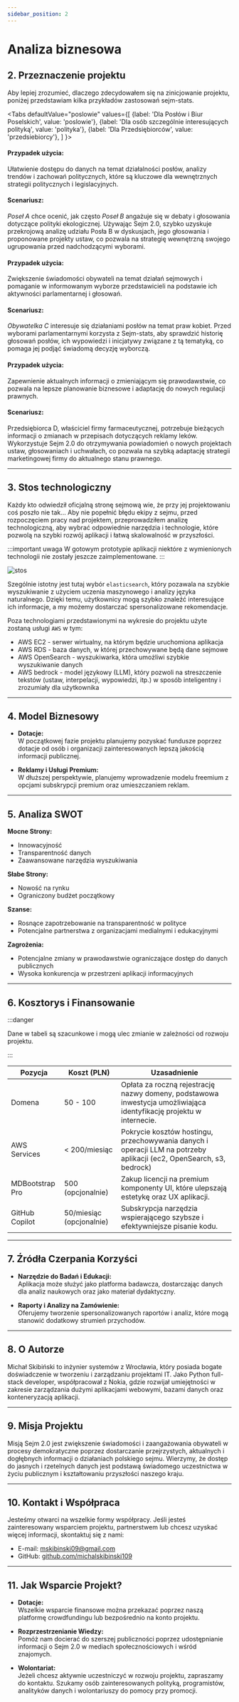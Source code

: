 ```yaml
---
sidebar_position: 2
---
```


# Analiza biznesowa

## 2. Przeznaczenie projektu




Aby lepiej zrozumieć, dlaczego zdecydowałem się na zinicjowanie projektu, poniżej przedstawiam kilka przykładów zastosowań sejm-stats.

<Tabs
    defaultValue="poslowie"
    values={[
        {label: 'Dla Posłów i Biur Poselskich', value: 'poslowie'},
        {label: 'Dla osób szczególnie interesujących polityką', value: 'polityka'},
        {label: 'Dla Przedsiębiorców', value: 'przedsiebiorcy'},
    ]
}>

<TabItem value="poslowie">

#### Przypadek użycia:

Ułatwienie dostępu do danych na temat działalności posłów, analizy trendów i zachowań politycznych, które są kluczowe dla wewnętrznych strategii politycznych i legislacyjnych.

#### Scenariusz:

*Poseł A* chce ocenić, jak często *Poseł B* angażuje się w debaty i głosowania dotyczące polityki ekologicznej. Używając Sejm 2.0, szybko uzyskuje przekrojową analizę udziału Posła B w dyskusjach, jego głosowania i proponowane projekty ustaw, co pozwala na strategię wewnętrzną swojego ugrupowania przed nadchodzącymi wyborami.

</TabItem>


<TabItem value="polityka">

#### Przypadek użycia:

Zwiększenie świadomości obywateli na temat działań sejmowych i pomaganie w informowanym wyborze przedstawicieli na podstawie ich aktywności parlamentarnej i głosowań.

#### Scenariusz:

 *Obywatelka C* interesuje się działaniami posłów na temat praw kobiet. Przed wyborami parlamentarnymi korzysta z Sejm-stats, aby sprawdzić historię głosowań posłów, ich wypowiedzi i inicjatywy związane z tą tematyką, co pomaga jej podjąć świadomą decyzję wyborczą.

</TabItem>

<TabItem value="przedsiebiorcy">

#### Przypadek użycia:

Zapewnienie aktualnych informacji o zmieniającym się prawodawstwie, co pozwala na lepsze planowanie biznesowe i adaptację do nowych regulacji prawnych.

#### Scenariusz:


Przedsiębiorca D, właściciel firmy farmaceutycznej, potrzebuje bieżących informacji o zmianach w przepisach dotyczących reklamy leków. Wykorzystuje Sejm 2.0 do otrzymywania powiadomień o nowych projektach ustaw, głosowaniach i uchwałach, co pozwala na szybką adaptację strategii marketingowej firmy do aktualnego stanu prawnego.

</TabItem>

</Tabs>

---

## 3. Stos technologiczny

Każdy kto odwiedził oficjalną stronę sejmową wie, że przy jej projektowaniu coś poszło nie tak... Aby nie popełnić błędu ekipy z sejmu, przed rozpoczęciem pracy nad projektem, przeprowadziłem analizę technologiczną, aby wybrać odpowiednie narzędzia i technologie, które pozwolą na szybki rozwój aplikacji i łatwą skalowalność w przyszłości.

:::important uwaga
W gotowym prototypie aplikacji niektóre z wymienionych technologii nie zostały jeszcze zaimplementowane.
:::

![stos](img/aws.png)

Szególnie istotny jest tutaj wybór `elasticsearch`, który pozawala na szybkie wyszukiwanie z użyciem uczenia maszynowego i analizy języka naturalnego. Dzięki temu, użytkownicy mogą szybko znaleźć interesujące ich informacje, a my możemy dostarczać spersonalizowane rekomendacje.


Poza technologiami przedstawionymi na wykresie do projektu użyte zostaną usługi `AWS` w tym:

- AWS EC2 - serwer wirtualny, na którym będzie uruchomiona aplikacja
- AWS RDS - baza danych, w której przechowywane będą dane sejmowe
- AWS OpenSearch - wyszukiwarka, która umożliwi szybkie wyszukiwanie danych
- AWS bedrock - model językowy (LLM), który pozwoli na streszczenie tekstów (ustaw, interpelacji, wypowiedzi, itp.) w sposób inteligentny i zrozumiały dla użytkownika 


---

## 4. Model Biznesowy
- **Dotacje:**  
W początkowej fazie projektu planujemy pozyskać fundusze poprzez dotacje od osób i organizacji zainteresowanych lepszą jakością informacji publicznej.

- **Reklamy i Usługi Premium:**  
W dłuższej perspektywie, planujemy wprowadzenie modelu freemium z opcjami subskrypcji premium oraz umieszczaniem reklam.

---

## 5. Analiza SWOT
**Mocne Strony:**  
- Innowacyjność
- Transparentność danych
- Zaawansowane narzędzia wyszukiwania

**Słabe Strony:**  
- Nowość na rynku
- Ograniczony budżet początkowy

**Szanse:**  
- Rosnące zapotrzebowanie na transparentność w polityce
- Potencjalne partnerstwa z organizacjami medialnymi i edukacyjnymi

**Zagrożenia:**  
- Potencjalne zmiany w prawodawstwie ograniczające dostęp do danych publicznych
- Wysoka konkurencja w przestrzeni aplikacji informacyjnych

---

## 6. Kosztorys i Finansowanie

:::danger 

Dane w tabeli są szacunkowe i mogą ulec zmianie w zależności od rozwoju projektu.

:::


| Pozycja         | Koszt (PLN)              | Uzasadnienie                                                                                                          |
| --------------- | ------------------------ | --------------------------------------------------------------------------------------------------------------------- |
| Domena          | 50 - 100                 | Opłata za roczną rejestrację nazwy domeny, podstawowa inwestycja umożliwiająca identyfikację projektu w internecie.   |
| AWS Services    | < 200/miesiąc            | Pokrycie kosztów hostingu, przechowywania danych i operacji LLM na potrzeby  aplikacji (ec2, OpenSearch, s3, bedrock) |
| MDBootstrap Pro | 500 (opcjonalnie)        | Zakup licencji na premium komponenty UI, które ulepszają estetykę oraz UX aplikacji.                                  |
| GitHub Copilot  | 50/miesiąc (opcjonalnie) | Subskrypcja narzędzia wspierającego szybsze i efektywniejsze pisanie kodu.                                            |


---



## 7. Źródła Czerpania Korzyści
- **Narzędzie do Badań i Edukacji:**  
Aplikacja może służyć jako platforma badawcza, dostarczając danych dla analiz naukowych oraz jako materiał dydaktyczny.

- **Raporty i Analizy na Zamówienie:**  
Oferujemy tworzenie spersonalizowanych raportów i analiz, które mogą stanowić dodatkowy strumień przychodów.

---

## 8. O Autorze
Michał Skibiński to inżynier systemów z Wrocławia, który posiada bogate doświadczenie w tworzeniu i zarządzaniu projektami IT. Jako Python full-stack developer, współpracował z Nokia, gdzie rozwijał umiejętności w zakresie zarządzania dużymi aplikacjami webowymi, bazami danych oraz konteneryzacją aplikacji.

---

## 9. Misja Projektu
Misją Sejm 2.0 jest zwiększenie świadomości i zaangażowania obywateli w procesy demokratyczne poprzez dostarczanie przejrzystych, aktualnych i dogłębnych informacji o działaniach polskiego sejmu. Wierzymy, że dostęp do jasnych i rzetelnych danych jest podstawą świadomego uczestnictwa w życiu publicznym i kształtowaniu przyszłości naszego kraju.

---

## 10. Kontakt i Współpraca
Jesteśmy otwarci na wszelkie formy współpracy. Jeśli jesteś zainteresowany wsparciem projektu, partnerstwem lub chcesz uzyskać więcej informacji, skontaktuj się z nami:

- E-mail: [mskibinski09@gmail.com](mailto:mskibinski09@gmail.com)
- GitHub: [github.com/michalskibinski109](https://github.com/michalskibinski109)

---

## 11. Jak Wsparcie Projekt?
- **Dotacje:**  
Wszelkie wsparcie finansowe można przekazać poprzez naszą platformę crowdfundingu lub bezpośrednio na konto projektu.

- **Rozprzestrzenianie Wiedzy:**  
Pomóż nam docierać do szerszej publiczności poprzez udostępnianie informacji o Sejm 2.0 w mediach społecznościowych i wśród znajomych.

- **Wolontariat:**  
Jeżeli chcesz aktywnie uczestniczyć w rozwoju projektu, zapraszamy do kontaktu. Szukamy osób zainteresowanych polityką, programistów, analityków danych i wolontariuszy do pomocy przy promocji.

